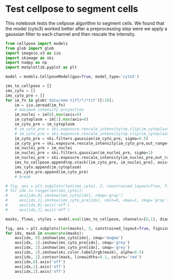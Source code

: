 # Test cellpose to segment cells

This notebook tests the cellpose algorithm to segment cells. We found that the model (cyto3) worked better after a preprocessing step were we apply a gaussian filter to each channel and then rescale the intensity.

```python
from cellpose import models
from glob import glob
import imageio.v3 as iio
import skimage as ski
import numpy as np
import matplotlib.pyplot as plt
```

```python
model = models.CellposeModel(gpu=True, model_type='cyto3')
```

```python
ims_to_cellpose = []
ims_cyto = []
ims_cyto_pre = []
for im_fn in glob('data/ome-tiff/*/*tif')[:10]:
    im = iio.imread(im_fn)
    # maximum intensity projection
    im_nuclei = im[0].max(axis=0)
    im_cytoplasm = im[1].max(axis=0)
    im_cyto_pre = im_cytoplasm
    # im_cyto_pre = ski.exposure.rescale_intensity(np.clip(im_cytoplasm,0,30), in_range=(0,30))
    # im_cyto_pre = ski.exposure.rescale_intensity(np.clip(im_cytoplasm, 0, 20), out_range=(0.0,1.0))
    im_cyto_pre = ski.filters.gaussian(im_cyto_pre, sigma=0.5)
    im_cyto_pre = ski.exposure.rescale_intensity(im_cyto_pre,out_range=(0,1))
    im_nuclei_pre = im_nuclei
    im_nuclei_pre = ski.filters.gaussian(im_nuclei_pre, sigma=1)
    im_nuclei_pre = ski.exposure.rescale_intensity(im_nuclei_pre,out_range=(0,1))
    ims_to_cellpose.append(np.stack([im_cyto_pre, im_nuclei_pre], axis=0))
    ims_cyto.append(im_cytoplasm)
    ims_cyto_pre.append(im_cyto_pre)
    # break
```

```python
# fig, axs = plt.subplots(len(ims_cyto), 2, constrained_layout=True, figsize=(6, 3*len(ims_cyto)))
# for idx in range(len(ims_cyto)):
#     axs[idx,0].imshow(ims_cyto[idx], cmap='gray')
#     axs[idx,1].imshow(ims_cyto_pre[idx], vmin=0, vmax=1, cmap='gray')
#     axs[idx,0].axis('off')
#     axs[idx,1].axis('off')
```

```python
masks, flows, styles = model.eval(ims_to_cellpose, channels=[0,1], diameter=100, normalize=True, min_size=30)
```

```python
fig, axs = plt.subplots(len(masks), 3, constrained_layout=True, figsize=(9, 3*len(masks)))
for idx, mask in enumerate(masks):
    axs[idx, 0].imshow(ims_cyto[idx], cmap='magma')
    axs[idx, 1].imshow(ims_cyto_pre[idx], cmap='grey')
    axs[idx, 2].imshow(ims_cyto_pre[idx], cmap='grey')
    axs[idx, 2].imshow(ski.color.label2rgb(mask), alpha=0.5)
    axs[idx, 2].contour(mask, linewidths=0.1, colors='red')
    axs[idx,0].axis('off')
    axs[idx,1].axis('off')
    axs[idx,2].axis('off')
```


